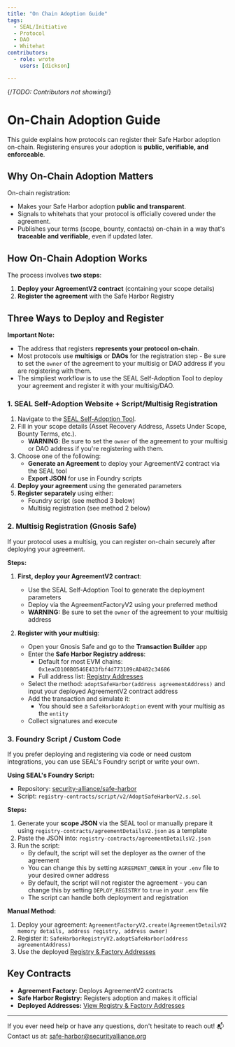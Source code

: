 ```yaml
---
title: "On Chain Adoption Guide"
tags:
  - SEAL/Initiative
  - Protocol
  - DAO
  - Whitehat
contributors:
  - role: wrote
    users: [dickson]

---
```

{/*TODO: Contributors not showing*/}

<TagProvider>
<TagFilter />

# On-Chain Adoption Guide

<TagList tags={frontmatter.tags} />
<AttributionList contributors={frontmatter.contributors} />

This guide explains how protocols can register their Safe Harbor adoption on-chain. Registering ensures your adoption is **public, verifiable, and enforceable**.

## Why On-Chain Adoption Matters

On-chain registration:
- Makes your Safe Harbor adoption **public and transparent**.
- Signals to whitehats that your protocol is officially covered under the agreement.
- Publishes your terms (scope, bounty, contacts) on-chain in a way that's **traceable and verifiable**, even if updated later.

## How On-Chain Adoption Works

The process involves **two steps**:
1. **Deploy your AgreementV2 contract** (containing your scope details)
2. **Register the agreement** with the Safe Harbor Registry

## Three Ways to Deploy and Register

**Important Note:**
- The address that registers **represents your protocol on-chain**.
- Most protocols use **multisigs** or **DAOs** for the registration step - Be sure to set the `owner` of the agreement to your multisig or DAO address if you are registering with them.
- The simpliest workflow is to use the SEAL Self-Adoption Tool to deploy your agreement and register it with your multisig/DAO.

### 1. SEAL Self-Adoption Website + Script/Multisig Registration
1. Navigate to the [SEAL Self-Adoption Tool](https://safeharbor.securityalliance.org/adoption).
2. Fill in your scope details (Asset Recovery Address, Assets Under Scope, Bounty Terms, etc.).
    - **WARNING**: Be sure to set the `owner` of the agreement to your multisig or DAO address if you're registering with them.
3. Choose one of the following:
    - **Generate an Agreement** to deploy your AgreementV2 contract via the SEAL tool
    - **Export JSON** for use in Foundry scripts
4. **Deploy your agreement** using the generated parameters
5. **Register separately** using either:
    - Foundry script (see method 3 below)
    - Multisig registration (see method 2 below)

### 2. Multisig Registration (Gnosis Safe)
If your protocol uses a multisig, you can register on-chain securely after deploying your agreement.

**Steps:**
1. **First, deploy your AgreementV2 contract**:
    - Use the SEAL Self-Adoption Tool to generate the deployment parameters
    - Deploy via the AgreementFactoryV2 using your preferred method
    - **WARNING:** Be sure to set the `owner` of the agreement to your multisig address

2. **Register with your multisig**:
    - Open your Gnosis Safe and go to the **Transaction Builder** app
    - Enter the **Safe Harbor Registry address**:
        - Default for most EVM chains: `0x1eaCD100B0546E433fbf4d773109cAD482c34686`
        - Full address list: [Registry Addresses](https://github.com/security-alliance/safe-harbor)
    - Select the method: `adoptSafeHarbor(address agreementAddress)` and input your deployed AgreementV2 contract address
    - Add the transaction and simulate it:
        - You should see a `SafeHarborAdoption` event with your multisig as the `entity`
    - Collect signatures and execute

### 3. Foundry Script / Custom Code
If you prefer deploying and registering via code or need custom integrations, you can use SEAL's Foundry script or write your own.

**Using SEAL's Foundry Script:**
- Repository: [security-alliance/safe-harbor](https://github.com/security-alliance/safe-harbor)
- Script: `registry-contracts/script/v2/AdoptSafeHarborV2.s.sol`

**Steps:**
1. Generate your **scope JSON** via the SEAL tool or manually prepare it using `registry-contracts/agreementDetailsV2.json` as a template
2. Paste the JSON into: `registry-contracts/agreementDetailsV2.json`
3. Run the script:
    - By default, the script will set the deployer as the owner of the agreement
    - You can change this by setting `AGREEMENT_OWNER` in your `.env` file to your desired owner address
    - By default, the script will not register the agreement - you can change this by setting `DEPLOY_REGISTRY` to `true` in your `.env` file
    - The script can handle both deployment and registration

**Manual Method:**
1. Deploy your agreement: `AgreementFactoryV2.create(AgreementDetailsV2 memory details, address registry, address owner)`
2. Register it: `SafeHarborRegistryV2.adoptSafeHarbor(address agreementAddress)`
3. Use the deployed [Registry & Factory Addresses](https://github.com/security-alliance/safe-harbor/blob/main/README.md)

## Key Contracts

- **Agreement Factory:** Deploys AgreementV2 contracts
- **Safe Harbor Registry:** Registers adoption and makes it official
- **Deployed Addresses:** [View Registry & Factory Addresses](https://github.com/security-alliance/safe-harbor/blob/main/README.md)

---

If you ever need help or have any questions, don't hesitate to reach out!
📬 Contact us at: [safe-harbor@securityalliance.org](mailto:safe-harbor@securityalliance.org)

</TagProvider>
